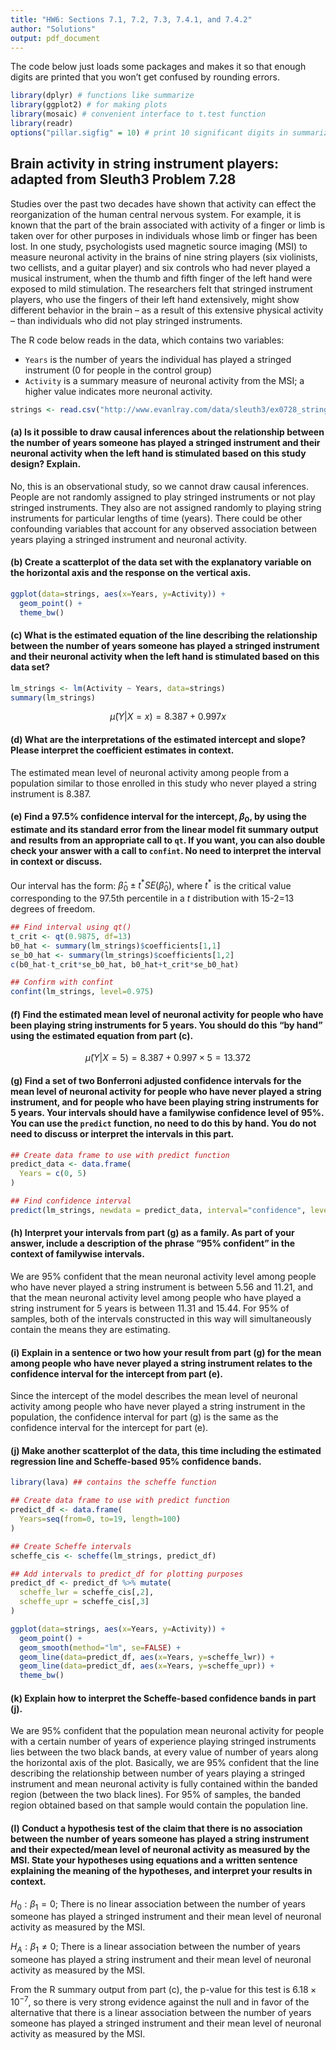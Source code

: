 ---
title: "HW6: Sections 7.1, 7.2, 7.3, 7.4.1, and 7.4.2"
author: "Solutions"
output: pdf_document
---

The code below just loads some packages and makes it so that enough digits are printed that you won't get confused by rounding errors.

```{r, message = FALSE, warning=FALSE}
library(dplyr) # functions like summarize
library(ggplot2) # for making plots
library(mosaic) # convenient interface to t.test function
library(readr)
options("pillar.sigfig" = 10) # print 10 significant digits in summarize output
```

## Brain activity in string instrument players: adapted from Sleuth3 Problem 7.28

Studies over the past two decades have shown that activity can effect the reorganization of the human central nervous system. For example, it is known that the part of the brain associated with activity of a finger or limb is taken over for other purposes in individuals whose limb or finger has been lost. In one study, psychologists used magnetic source imaging (MSI) to measure neuronal activity in the brains of nine string players (six violinists, two cellists, and a guitar player) and six controls who had never played a musical instrument, when the thumb and fifth finger of the left hand were exposed to mild stimulation.  The researchers felt that stringed instrument players, who use the fingers of their left hand extensively, might show different behavior in the brain -- as a result of this extensive physical activity -- than individuals who did not play stringed instruments.

The R code below reads in the data, which contains two variables:

 * `Years` is the number of years the individual has played a stringed instrument (0 for people in the control group)
 * `Activity` is a summary measure of neuronal activity from the MSI; a higher value indicates more neuronal activity.

```{r}
strings <- read.csv("http://www.evanlray.com/data/sleuth3/ex0728_string_instruments_brain_activity.csv")
```

#### (a) Is it possible to draw causal inferences about the relationship between the number of years someone has played a stringed instrument and their neuronal activity when the left hand is stimulated based on this study design? Explain.

No, this is an observational study, so we cannot draw causal inferences. People are not randomly assigned to play stringed instruments or not play stringed instruments. They also are not assigned randomly to playing string instruments for particular lengths of time (years). There could be other confounding variables that account for any observed association between years playing a stringed instrument and neuronal activity.

#### (b) Create a scatterplot of the data set with the explanatory variable on the horizontal axis and the response on the vertical axis.

```{r}
ggplot(data=strings, aes(x=Years, y=Activity)) +
  geom_point() + 
  theme_bw()
```

#### (c) What is the estimated equation of the line describing the relationship between the number of years someone has played a stringed instrument and their neuronal activity when the left hand is stimulated based on this data set?

```{r}
lm_strings <- lm(Activity ~ Years, data=strings)
summary(lm_strings)
```

$$
\hat{\mu}(Y|X=x)=8.387+0.997x
$$

#### (d) What are the interpretations of the estimated intercept and slope?  Please interpret the coefficient estimates in context.

The estimated mean level of neuronal activity among people from a population similar to those enrolled in this study who never played a string instrument is 8.387.

#### (e) Find a 97.5% confidence interval for the intercept, $\beta_0$, by using the estimate and its standard error from the linear model fit summary output and results from an appropriate call to `qt`.  If you want, you can also double check your answer with a call to `confint`.  No need to interpret the interval in context or discuss.

Our interval has the form: $\hat{\beta}_0\pm t^*SE(\hat{\beta}_0)$, where $t^*$ is the critical value corresponding to the 97.5th percentile in a $t$ distribution with 15-2=13 degrees of freedom.

```{r}
## Find interval using qt()
t_crit <- qt(0.9875, df=13)
b0_hat <- summary(lm_strings)$coefficients[1,1]
se_b0_hat <- summary(lm_strings)$coefficients[1,2]
c(b0_hat-t_crit*se_b0_hat, b0_hat+t_crit*se_b0_hat)

## Confirm with confint
confint(lm_strings, level=0.975)
```

#### (f) Find the estimated mean level of neuronal activity for people who have been playing string instruments for 5 years.  You should do this "by hand" using the estimated equation from part (c).

$$
\hat{\mu}(Y|X=5)=8.387+0.997\times 5=13.372
$$

#### (g) Find a set of two Bonferroni adjusted confidence intervals for the mean level of neuronal activity for people who have never played a string instrument, and for people who have been playing string instruments for 5 years.  Your intervals should have a familywise confidence level of 95%.  You can use the `predict` function, no need to do this by hand.  You do not need to discuss or interpret the intervals in this part.

```{r}
## Create data frame to use with predict function
predict_data <- data.frame(
  Years = c(0, 5)
)

## Find confidence interval
predict(lm_strings, newdata = predict_data, interval="confidence", level=0.975)
```

#### (h) Interpret your intervals from part (g) as a family.  As part of your answer, include a description of the phrase "95% confident" in the context of familywise intervals.

We are 95% confident that the mean neuronal activity level among people who have never played a string instrument  is between 5.56 and 11.21, and that the mean neuronal activity level among people who have played a string instrument for 5 years is between 11.31 and 15.44. For 95% of samples, both of the intervals constructed in this way will simultaneously contain the means they are estimating.

#### (i) Explain in a sentence or two how your result from part (g) for the mean among people who have never played a string instrument relates to the confidence interval for the intercept from part (e).

Since the intercept of the model describes the mean level of neuronal activity among people who have never played a string instrument in the population, the confidence interval for part (g) is the same as the confidence interval for the intercept for part (e).

#### (j) Make another scatterplot of the data, this time including the estimated regression line and Scheffe-based 95% confidence bands.

```{r message=FALSE, warning=FALSE, fig.align='center'}
library(lava) ## contains the scheffe function

## Create data frame to use with predict function
predict_df <- data.frame(
  Years=seq(from=0, to=19, length=100)
)

## Create Scheffe intervals
scheffe_cis <- scheffe(lm_strings, predict_df)

## Add intervals to predict_df for plotting purposes
predict_df <- predict_df %>% mutate(
  scheffe_lwr = scheffe_cis[,2],
  scheffe_upr = scheffe_cis[,3]
)

ggplot(data=strings, aes(x=Years, y=Activity)) +
  geom_point() +
  geom_smooth(method="lm", se=FALSE) +
  geom_line(data=predict_df, aes(x=Years, y=scheffe_lwr)) +
  geom_line(data=predict_df, aes(x=Years, y=scheffe_upr)) +
  theme_bw()
```

#### (k) Explain how to interpret the Scheffe-based confidence bands in part (j).

We are 95% confident that the population mean neuronal activity for people with a certain number of years of experience playing stringed instruments lies between the two black bands, at every value of number of years along the horizontal axis of the plot. Basically, we are 95% confident that the line describing the relationship between number of years playing a stringed instrument and mean neuronal activity is fully contained within the banded region (between the two black lines). For 95% of samples, the banded region obtained based on that sample would contain the population line.

#### (l) Conduct a hypothesis test of the claim that there is no association between the number of years someone has played a string instrument and their expected/mean level of neuronal activity as measured by the MSI.  State your hypotheses using equations and a written sentence explaining the meaning of the hypotheses, and interpret your results in context.

$H_0: \beta_1=0$; There is no linear association between the number of years someone has played a stringed instrument and their mean level of neuronal activity as measured by the MSI.

$H_A: \beta_1\neq 0$; There is a linear association between the number of years someone has played a string instrument and their mean level of neuronal activity as measured by the MSI.

From the R summary output from part (c), the p-value for this test is $6.18\times 10^{-7}$, so there is very strong evidence against the null and in favor of the alternative that there is a linear association between the number of years someone has played a stringed instrument and their mean level of neuronal activity as measured by the MSI.

